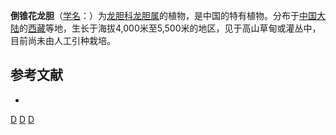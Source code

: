 {{Speciesbox 
| genus = Gentiana
| species = obconica
| authority = [[何廷农|T. N. Ho]] et [[刘尚武|S. W. Liu]]
}}

'''倒锥花龙胆'''（[[学名|学名]]：{{lang|la|''Gentiana obconica''}}）为[[龙胆科|龙胆科]][[龙胆属|龙胆属]]的植物，是中国的特有植物。分布于[[中国大陆|中国大陆]]的[[西藏|西藏]]等地，生长于海拔4,000米至5,500米的地区，见于高山草甸或灌丛中，目前尚未由人工引种栽培。

== 参考文献 ==
<div class="references-small">
* {{cite web| url =http://www.bioinfo.cn/db05/KmzwSpecies.php?action=view&id=8089| title =倒锥花龙胆| work =《中国高等植物数据库全库》| publisher =中国科学院微生物研究所| author =昆明植物研究所| accessdate =2009-02-24| deadurl =yes| archiveurl =https://web.archive.org/web/20160305024739/http://www.bioinfo.cn/db05/KmzwSpecies.php?action=view&id=8089| archivedate =2016-03-05}}
</div>
{{Taxonbar|from=Q10888272}}

[[Category:龙胆属|D]]
[[Category:中國特有植物|D]]
[[Category:西藏植物|D]]
